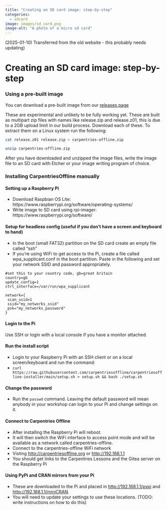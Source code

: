 ```yaml
---
title: "Creating an SD card image: step-by-step"
categories:
  - sdcard
image: images/sd_card.png
image-alt: "A photo of a micro sd card"
---
```


::: {.callout-note}
(2025-01-10) Transferred from the old website - this probably needs updating)
:::

# Creating an SD card image: step-by-step

### Using a pre-built image

You can download a pre-built image from our [releases page](https://github.com/carpentriesoffline/carpentriesoffline-installer/releases)

These are experimental and unlikely to be fully working yet. These are built as multipart zip files with names like release.zip and release.z01, this is due to a 2GB upload limit in our build process. Download each of these. To extract them on a Linux system run the following:

```bash
cat release.z01 release.zip > carpentries-offline.zip

unzip carpentries-offline.zip
```

After you have downloaded and unzipped the image files, write the image file to an SD card with Etcher or your image writing program of choice.

### Installing CarpentriesOffline manually

####  Setting up a Raspberry Pi

* Download Raspbian OS Lite: https://www.raspberrypi.org/software/operating-systems/
* Write image to SD card using rpi-imager: https://www.raspberrypi.org/software/

#### Setup for headless config (useful if you don't have a screen and keyboard to hand)
* In the boot (small FAT32) partition on the SD card create an empty file called "ssh"
* If you're using WiFi to get access to the Pi, create a file called wpa_supplicant.conf in the boot partition. Paste in the following and set your network SSID and password appropriately.

```
#set this to your country code, gb=great britain
country=gb
update_config=1
ctrl_interface=/var/run/wpa_supplicant

network={
 scan_ssid=1
 ssid="my_networks_ssid"
 psk="my_networks_password"
}
```

#### Login to the Pi
Use SSH or login with a local console if you have a monitor attached.

#### Run the install script
* Login to your Raspberry Pi with an SSH client or on a local screen/keyboard and run the command:
* ```curl https://raw.githubusercontent.com/carpentriesoffline/carpentriesoffline-installer/main/setup.sh > setup.sh && bash ./setup.sh```

#### Change the password
* Run the `passwd` command. Leaving the default password will mean anybody in your workshop can login to your Pi and change settings on it.

#### Connect to Carpentries Offline
* After installing the Raspberry Pi will reboot.
* It will then switch the WiFi interface to access point mode and will be available as a network called carpentries-offline.
* Connect to the carpentries-offline WiFi network
* Visting [http://carpentriesoffline.org](http://carpentries.org) or [http://192.168.1.1](http://192.168.1.1)
* You should get links to the Carpentries Lessons and the Gitea server on the Raspberry Pi

#### Using PyPi and CRAN mirrors from your Pi
* These are downloaded to the Pi and placed in [http://192.168.1.1/pypi](http://192.168.1.1/pypi) and [http://192.168.1.1/miniCRAN](http://192.168.1.1/miniCRAN).
* You will need to update your settings to use these locations. (TODO: write instructions on how to do this)



